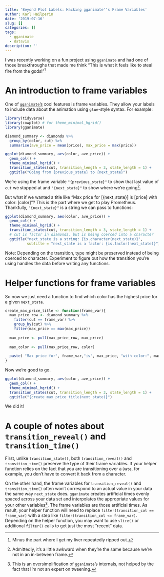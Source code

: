 ```yaml
---
title: 'Beyond Plot Labels: Hacking gganimate''s Frame Variables'
author: Karl Hailperin
date: '2019-07-16'
slug: []
categories: []
tags:
  - gganimate
  - datavis
description: ''
---
```


I was recently working on a fun project using `gganimate` and had one of those 
breakthroughs that made me think "This is what it feels like to steal fire from 
the gods!"[^1]

# An introduction to frame variables
One of [`gganimate`'s](https://cran.r-project.org/package=gganimate) cool
features is frame variables. They allow your labels to include data about the 
animation using `glue`-style syntax. For example:
```r
library(tidyverse)
library(cowplot) # for theme_minimal_hgrid()
library(gganimate)
```

```r
diamond_summary <- diamonds %>% 
  group_by(color, cut) %>% 
  summarise(ave_price = mean(price), max_price = max(price))

ggplot(diamond_summary, aes(color, ave_price)) + 
  geom_col() +
  theme_minimal_hgrid() +
  transition_states(cut, transition_length = 3, state_length = 1) +
  ggtitle("Going from {previous_state} to {next_state}")
```

We're using the frame variable `"{previous_state}"` to show that last value of 
`cut` we stopped at and `"{next_state}"` to show where we're going[^2]. 

But what if we wanted a title like "Max price for [{next_state}] is [price] with 
color: [color]"? This is the part where we get to play Prometheus. Thankfully,
`"{next_state}"` is a string we can pass to functions: 

```r
ggplot(diamond_summary, aes(color, ave_price)) + 
  geom_col() +
  theme_minimal_hgrid() +
  transition_states(cut, transition_length = 3, state_length = 1) +
  # cut is factor in diamonds, but is being coerced into a character
  ggtitle("next_state is a string: {is.character(next_state)}",
          subtitle = "next_state is a factor: {is.factor(next_state)}")
```

Note: Depending on the transition, type might be preserved instead of being 
coerced to character. Experiment to figure out how the transition you're using 
handles the data before writing any functions.


# Helper functions for frame variables
So now we just need a function to find which color has the highest price for a 
given `next_state`.

```r
create_max_price_title <- function(frame_var){
  max_price_row <- diamond_summary %>% 
    filter(cut == frame_var) %>% 
    group_by(cut) %>% 
    filter(max_price == max(max_price))
  
  max_price <- pull(max_price_row, max_price)
  
  max_color <- pull(max_price_row, color)
  
  paste( "Max price for", frame_var,"is", max_price, "with color:", max_color)
}

```

Now we're good to go.
```r
ggplot(diamond_summary, aes(color, ave_price)) + 
  geom_col() +
  theme_minimal_hgrid() +
  transition_states(cut, transition_length = 3, state_length = 1) +
  ggtitle("{create_max_price_title(next_state)}")
```
We did it!

# A couple of notes about `transition_reveal()` and `transition_time()`

First, unlike `transition_state()`, both `transition_reveal()` and 
`transition_time()` preserve the type of their frame variables. If your 
helper function relies on the fact that you are transitioning over a `Date`, 
for example, you don't have to convert it back from a character.

On the other hand, the frame variables for `transition_reveal()` and 
`transition_time()` often won't correspond to an actual value in your data the 
same way `next_state` does. `gganimate` creates artificial times evenly spaced 
across your data set and interpolates the appropriate values for your other 
variables[^3]. The frame variables are those artificial times. As result, 
your helper function will need to replace `filter(transition_col == frame_var)` 
with a step like `filter(transition_col <= frame_var)`. Depending on the 
helper function, you may want to use `slice()` or additional `filter()` calls to 
get just the most "recent" data.

[^1]: Minus the part where I get my liver repeatedly ripped out.
[^2]: Admittedly, it's a little awkward when they're the same because we're not 
in an in-between frame.
[^3]: This is an oversimplification of `gganimate`'s internals, not helped by 
the fact that I'm not an expert on tweening.
